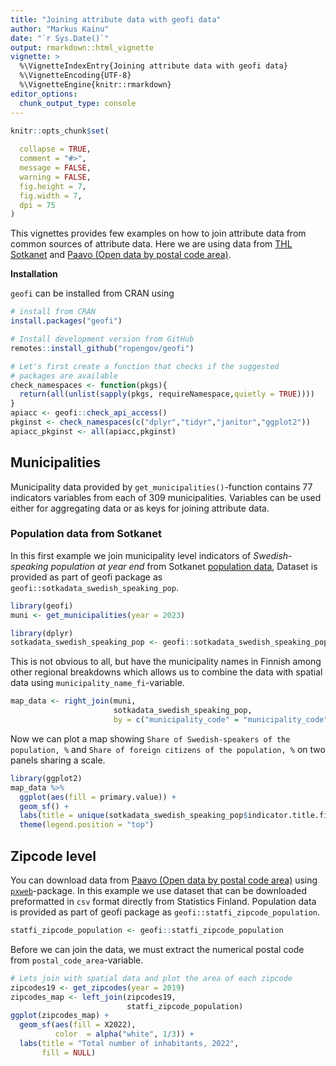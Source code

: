```yaml
---
title: "Joining attribute data with geofi data"
author: "Markus Kainu"
date: "`r Sys.Date()`"
output: rmarkdown::html_vignette
vignette: >
  %\VignetteIndexEntry{Joining attribute data with geofi data}
  %\VignetteEncoding{UTF-8}
  %\VignetteEngine{knitr::rmarkdown}
editor_options: 
  chunk_output_type: console
---
```


```r
knitr::opts_chunk$set(
  
  collapse = TRUE,
  comment = "#>",
  message = FALSE, 
  warning = FALSE,
  fig.height = 7, 
  fig.width = 7,
  dpi = 75
)
```

This vignettes provides few examples on how to join attribute data from common sources of attribute data. Here we are using data from [THL Sotkanet](https://sotkanet.fi/sotkanet/en/index) and [Paavo (Open data by postal code area)](https://pxdata.stat.fi/PXWeb/pxweb/en/Postinumeroalueittainen_avoin_tieto/).

**Installation**

`geofi` can be installed from CRAN using

```r
# install from CRAN
install.packages("geofi")

# Install development version from GitHub
remotes::install_github("ropengov/geofi")
```

```r
# Let's first create a function that checks if the suggested 
# packages are available
check_namespaces <- function(pkgs){
  return(all(unlist(sapply(pkgs, requireNamespace,quietly = TRUE))))
}
apiacc <- geofi::check_api_access()
pkginst <- check_namespaces(c("dplyr","tidyr","janitor","ggplot2"))
apiacc_pkginst <- all(apiacc,pkginst)
```


## Municipalities

Municipality data provided by `get_municipalities()`-function contains 77 indicators variables from each of 309 municipalities. Variables can be used either for aggregating data or as keys for joining attribute data. 

### Population data from Sotkanet

In this first example we join municipality level indicators of *Swedish-speaking population at year end* from Sotkanet [population data](https://sotkanet.fi/sotkanet/en/haku?g=219), Dataset is provided as part of geofi package as `geofi::sotkadata_swedish_speaking_pop`.

```r
library(geofi)
muni <- get_municipalities(year = 2023)

library(dplyr)
sotkadata_swedish_speaking_pop <- geofi::sotkadata_swedish_speaking_pop
```

This is not obvious to all, but have the municipality names in Finnish among other regional breakdowns which allows us to combine the data with spatial data using `municipality_name_fi`-variable. 

```r
map_data <- right_join(muni, 
                       sotkadata_swedish_speaking_pop, 
                       by = c("municipality_code" = "municipality_code"))
```

Now we can plot a map showing `Share of Swedish-speakers of the population, %` and `Share of foreign citizens of the population, %` on two panels sharing a scale.

```r

library(ggplot2)
map_data %>% 
  ggplot(aes(fill = primary.value)) + 
  geom_sf() + 
  labs(title = unique(sotkadata_swedish_speaking_pop$indicator.title.fi)) +
  theme(legend.position = "top")
```


## Zipcode level

You can download data from [Paavo (Open data by postal code area)](https://pxdata.stat.fi/PXWeb/pxweb/en/Postinumeroalueittainen_avoin_tieto/) using [`pxweb`](https://ropengov.github.io/pxweb/)-package. In this example we use dataset that can be downloaded preformatted in `csv` format directly from Statistics Finland. Population data is provided as part of geofi package as `geofi::statfi_zipcode_population`.

```r
statfi_zipcode_population <- geofi::statfi_zipcode_population
```

Before we can join the data, we must extract the numerical postal code from `postal_code_area`-variable.

```r
# Lets join with spatial data and plot the area of each zipcode
zipcodes19 <- get_zipcodes(year = 2019) 
zipcodes_map <- left_join(zipcodes19, 
                          statfi_zipcode_population)
ggplot(zipcodes_map) + 
  geom_sf(aes(fill = X2022), 
          color  = alpha("white", 1/3)) +
  labs(title = "Total number of inhabitants, 2022", 
       fill = NULL)
```

